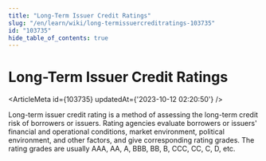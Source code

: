 ```yaml
---
title: "Long-Term Issuer Credit Ratings"
slug: "/en/learn/wiki/long-termissuercreditratings-103735"
id: "103735"
hide_table_of_contents: true
---
```



# Long-Term Issuer Credit Ratings

<ArticleMeta id={103735} updatedAt={'2023-10-12 02:20:50'} />
<div className='border-solid border-b border-t-0 my-4 border-[var(--ifm-color-gray-300)]' />

Long-term issuer credit rating is a method of assessing the long-term credit risk of borrowers or issuers. Rating agencies evaluate borrowers or issuers' financial and operational conditions, market environment, political environment, and other factors, and give corresponding rating grades. The rating grades are usually AAA, AA, A, BBB, BB, B, CCC, CC, C, D, etc.
